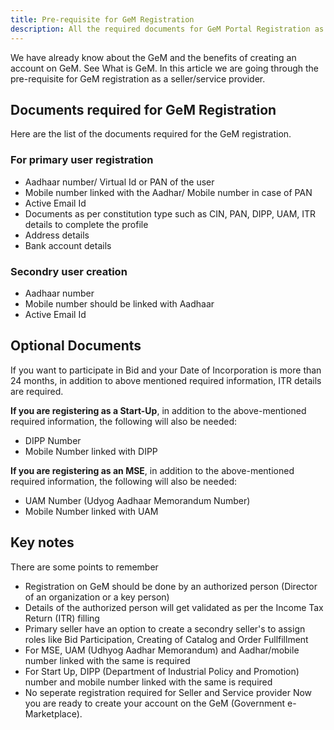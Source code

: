 ```yaml
---
title: Pre-requisite for GeM Registration
description: All the required documents for GeM Portal Registration as a seller or a service provider
---
```


We have already know about the GeM and the benefits of creating an account on GeM. See <Link href="/">What is GeM</Link>.
In this article we are going through the pre-requisite for GeM registration as a seller/service provider.
## Documents required for GeM Registration
Here are the list of the documents required for the GeM registration.

### For primary user registration
- Aadhaar number/ Virtual Id or PAN of the user
- Mobile number linked with the Aadhar/ Mobile number in case of PAN
- Active Email Id
- Documents as per constitution type such as CIN, PAN, DIPP, UAM, ITR details to complete the profile
- Address details
- Bank account details

### Secondry user creation
- Aadhaar number
- Mobile number should be linked with Aadhaar
- Active Email Id

## Optional Documents
If you want to participate in Bid and your Date of Incorporation is more than 24 months, in
addition to above mentioned required information, ITR details are required.

**If you are registering as a Start-Up**, in addition to the above-mentioned required information,
the following will also be needed:
- DIPP Number
- Mobile Number linked with DIPP

**If you are registering as an MSE**, in addition to the above-mentioned required information, the
following will also be needed:
- UAM Number (Udyog Aadhaar Memorandum Number)
- Mobile Number linked with UAM

## Key notes
There are some points to remember
- Registration on GeM should be done by an authorized person (Director of an organization or a key person)
- Details of the authorized person will get validated  as per the Income Tax Return (ITR) filling
- Primary seller have an option to create a secondry seller's to assign roles like Bid Participation, Creating of Catalog and Order Fullfillment
- For MSE, UAM (Udhyog Aadhar Memorandum) and Aadhar/mobile number linked with the same is required
- For Start Up, DIPP (Department of Industrial Policy and Promotion) number and mobile number linked with the same is required
- No seperate registration required for Seller and Service provider
Now you are ready to create your account on the GeM (Government e-Marketplace).